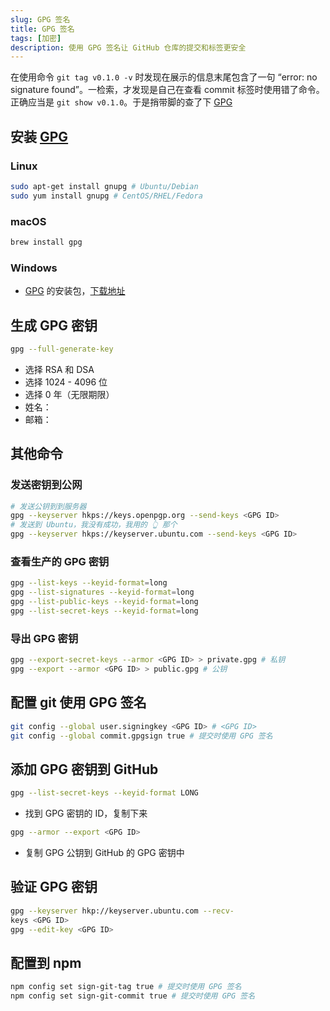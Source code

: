 ```yaml
---
slug: GPG 签名
title: GPG 签名
tags: [加密]
description: 使用 GPG 签名让 GitHub 仓库的提交和标签更安全
---
```


在使用命令 `git tag v0.1.0 -v` 时发现在展示的信息末尾包含了一句 “error: no signature found”。一检索，才发现是自己在查看 commit 标签时使用错了命令。正确应当是 `git show v0.1.0`。于是捎带脚的查了下 [GPG]

## 安装 [GPG]

### Linux

```bash
sudo apt-get install gnupg # Ubuntu/Debian
sudo yum install gnupg # CentOS/RHEL/Fedora
```

### macOS

```bash
brew install gpg
```

### Windows

- [GPG] 的安装包，[下载地址](https://gnupg.org/download/index.html)

## 生成 GPG 密钥

```bash
gpg --full-generate-key
```

- 选择 RSA 和 DSA
- 选择 1024 - 4096 位
- 选择 0 年（无限期限）
- 姓名：
- 邮箱：

## 其他命令

### 发送密钥到公网

```bash
# 发送公钥到到服务器
gpg --keyserver hkps://keys.openpgp.org --send-keys <GPG ID>
# 发送到 Ubuntu，我没有成功，我用的 👆 那个
gpg --keyserver hkps://keyserver.ubuntu.com --send-keys <GPG ID>
```

### 查看生产的 GPG 密钥

```bash
gpg --list-keys --keyid-format=long
gpg --list-signatures --keyid-format=long
gpg --list-public-keys --keyid-format=long
gpg --list-secret-keys --keyid-format=long
```

### 导出 GPG 密钥

```bash
gpg --export-secret-keys --armor <GPG ID> > private.gpg # 私钥
gpg --export --armor <GPG ID> > public.gpg # 公钥
```

## 配置 git 使用 GPG 签名

```bash
git config --global user.signingkey <GPG ID> # <GPG ID>
git config --global commit.gpgsign true # 提交时使用 GPG 签名
```

## 添加 GPG 密钥到 GitHub

```bash
gpg --list-secret-keys --keyid-format LONG
```

- 找到 GPG 密钥的 ID，复制下来

```bash
gpg --armor --export <GPG ID>
```

- 复制 GPG 公钥到 GitHub 的 GPG 密钥中

## 验证 GPG 密钥

```bash
gpg --keyserver hkp://keyserver.ubuntu.com --recv-
keys <GPG ID>
gpg --edit-key <GPG ID>
```

## 配置到 npm

```bash
npm config set sign-git-tag true # 提交时使用 GPG 签名
npm config set sign-git-commit true # 提交时使用 GPG 签名

```

[GPG]: https://gnupg.org/
[Homebrew]: https://brew.sh/
